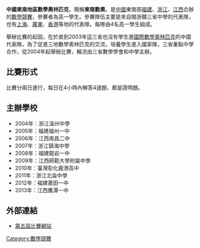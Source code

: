 '''中國東南地區數學奧林匹克'''，簡稱'''東南數奧'''，是[[中國|中國]]東南部[[福建|福建]]、[[浙江|浙江]]、[[江西|江西]]合辦的[[數學競賽|數學競賽]]，參賽者為高一學生。參賽隊伍主要是來自閩浙贛三省中學的代表隊，也有[[上海|上海]]、[[廣東|廣東]]、[[香港|香港]]等地的代表隊。每隊由4名高一學生組成。

舉辦比賽的起因，在於直到2003年這三省也沒有學生進[[國際數學奧林匹克|國際數學奧林匹克]]的中國代表隊，為了促進三地數學奧林匹克的交流，培養學生進入國家隊，三省重點中學合作，從2004年起舉辦比賽，輪流由三省數學學會和中學主辦。

==比賽形式==
比賽分兩日進行，每日在4小時內解答4道題，都是證明題。

==主辦學校==
*2004年：浙江溫州中學
*2005年：福建福州一中
*2006年：江西南昌二中
*2007年：浙江鎮海中學
*2008年：福建龍岩一中
*2009年：江西師範大學附屬中學
*2010年：臺灣彰化鹿港高中
*2011年：浙江北侖中學
*2012年：福建莆田一中
*2013年：江西鷹潭一中


==外部連結==
*[https://web.archive.org/web/20080805170524/http://www.lyyz.net/dnsa/ 第五屆比賽網站]

[[Category:數學競賽|Category:數學競賽]]